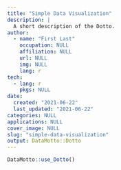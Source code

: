 ```yaml
---
title: "Simple Data Visualization"
description: |
  A short description of the Dotto.
author:
  - name: "First Last"
    occupation: NULL
    affiliation: NULL
    url: NULL
    img: NULL
    lang: r
tech:
  - lang: r
    pkgs: NULL
date:
  created: "2021-06-22"
  last_updated: "2021-06-22"
categories: NULL
applications: NULL
cover_image: NULL
slug: "simple-data-visualization"
output: DataMotto::Dotto
---
```


```r
DataMotto::use_Dotto()
```

<!-- Dot 1, lang: r ------------------------------------------------>

```block

```

```r

```

```r

```





